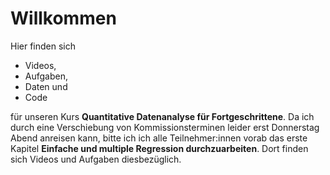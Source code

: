# Willkommen {.unnumbered}

Hier finden sich

* Videos, 
* Aufgaben,
* Daten und
* Code

für unseren Kurs **Quantitative Datenanalyse für Fortgeschrittene**. Da ich durch eine Verschiebung von Kommissionsterminen leider erst Donnerstag Abend anreisen kann, bitte ich ich alle Teilnehmer:innen vorab das erste Kapitel **Einfache und multiple Regression durchzuarbeiten**. Dort finden sich Videos und Aufgaben diesbezüglich.

